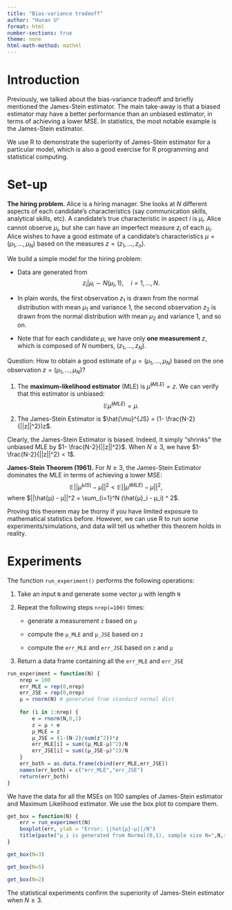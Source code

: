 ```yaml
---
title: "Bias-variance tradeoff"
author: "Hunan U"
format: html
number-sections: true
theme: none
html-math-method: mathml
---
```


# Introduction

Previously, we talked about the bias-variance tradeoff and briefly mentioned the James-Stein estimator.
The main take-away is that a biased estimator may have a better performance than an unbiased estimator, in terms of achieving a lower MSE.
In statistics, the most notable example is the James-Stein estimator.


We use R to demonstrate the superiority of
James-Stein estimator for a particular model,
which is also a good exercise for
R programming and statistical computing.

# Set-up

**The hiring problem.**
Alice is a hiring manager. She looks at $N$ different
aspects of each candidate's characteristics (say communication skills, analytical skills, etc). A candidate's true characteristic in aspect $i$ is $μ_i$. Alice cannot observe $μ_i$, but she can have an imperfect measure $z_i$ of each $μ_i$.
Alice wishes to have a good estimate of a candidate's characteristics $μ=(μ_1, \dots, μ_N)$ based on the measures $z = (z_1, \dots, z_n)$.

We build a simple model for the hiring problem:

- Data are generated from
$$
z_i | \mu_i \sim N (\mu_i, 1), \quad i = 1, \dots, N.
$$
- In plain words, the first observation $z_1$ is drawn from the normal distribution with mean $μ_1$ and variance 1,
the second observation $z_2$ is drawn from the normal distribution with mean $μ_2$ and variance 1, and so on.

- Note that for each candidate $\mu$, we have only **one measurement** $z$, which is composed of
$N$ numbers, $(z_1,\dots, z_N)$.





Question: How to obtain a good estimate of
$μ = (μ_1, \dots, μ_N)$ based on the one observation $z = (μ_1, \dots, μ_N)$?


1. The **maximum-likelihood estimator** (MLE) is
$\hat{\mu}^{(MLE)} = z$. We can verify that
this estimator is unbiased:
$$
\mathbb{E} \hat{\mu}^{(MLE)} = \mu.
$$


2. The James-Stein Estimator is
$\hat{\mu}^{JS} = (1- \frac{N-2}{||z||^2})z$.


Clearly, the James-Stein Estimator is biased.
Indeed, it simply "shrinks" the unbiased MLE by
$1- \frac{N-2}{||z||^2}$. 
When $N\ge3$, we have
$1- \frac{N-2}{||z||^2} < 1$. 



**James-Stein Theorem (1961).**
For $N \ge 3$, the 
James-Stein Estimator dominates
the MLE in terms of 
achieving a lower MSE:
$$
\mathbb{E} ||\hat{μ}^{(JS)} - μ||^2 < \mathbb{E} ||\hat{μ}^{(MLE)} - μ||^2,
$$
where $||\hat{μ} - μ||^2 = \sum_{i=1}^N (\hat{μ}_i - μ_i) ^ 2$.


Proving this theorem may be
thorny if you have limited exposure to
mathematical statistics before.
However, we can use R to run some experiments/simulations,
and data will tell us whether this theorem holds in reality.

# Experiments

The function `run_experiment()` performs the following operations:

1. Take an input `N` and generate some vector $μ$ with length `N`

2. Repeat the following steps `nrep(=100)` times:
   
   - generate a measurement `z` based on `μ`
   
   - compute the `μ_MLE` and `μ_JSE` based on `z`
   
   - compute the `err_MLE` and `err_JSE` based on `z` and `μ`
   
3. Return a data frame containing all the `err_MLE` and `err_JSE`   

```r
run_experiment = function(N) {
    nrep = 100
    err_MLE = rep(0,nrep)
    err_JSE = rep(0,nrep)
    μ = rnorm(N) # generated from standard normal dist
    
    for (i in 1:nrep) {
        e = rnorm(N,0,1)
        z = μ + e
        μ_MLE = z
        μ_JSE = (1-(N-2)/sum(z^2))*z
        err_MLE[i] = sum((μ_MLE-μ)^2)/N
        err_JSE[i] = sum((μ_JSE-μ)^2)/N
    }
    err_both = as.data.frame(cbind(err_MLE,err_JSE))
    names(err_both) = c("err_MLE","err_JSE")
    return(err_both)
}
```


We have the data for all the MSEs on 100 samples
of James-Stein estimator and Maximum Likelihood estimator.
We use the box plot to compare them.

```r
get_box = function(N) {
    err = run_experiment(N)
    boxplot(err, ylab = "Error: ||hat{μ}-μ||/N")
    title(paste("μ_i is generated from Normal(0,1), sample size N=",N,sep=""))
}
```



```r
get_box(N=3)
```

```r
get_box(N=5)
```



```r
get_box(N=2)
```

The statistical experiments confirm
the superiority of
James-Stein estimator when $N \ge 3$.
